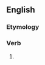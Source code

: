 ==English==

===Etymology===
{{suffix|coǌect|ing|lang=en}}

===Verb===
{{head|en|present participle}}

# {{present participle of|conject|lang=en|nocat=1}}